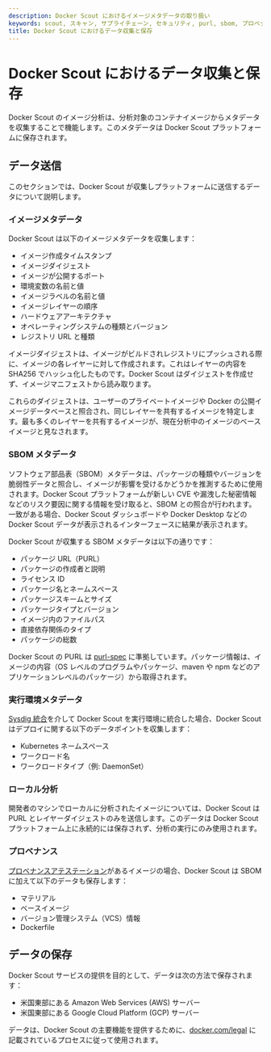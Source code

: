 ```yaml
---
description: Docker Scout におけるイメージメタデータの取り扱い
keywords: scout, スキャン, サプライチェーン, セキュリティ, purl, sbom, プロベナンス, 環境, マテリアル, config, ポート, ラベル, os, レジストリ, タイムスタンプ, ダイジェスト, レイヤー, アーキテクチャ, ライセンス, 依存関係, ベースイメージ
title: Docker Scout におけるデータ収集と保存
---
```


# Docker Scout におけるデータ収集と保存

Docker Scout のイメージ分析は、分析対象のコンテナイメージからメタデータを収集することで機能します。このメタデータは Docker Scout プラットフォームに保存されます。

## データ送信

このセクションでは、Docker Scout が収集しプラットフォームに送信するデータについて説明します。

### イメージメタデータ

Docker Scout は以下のイメージメタデータを収集します：

- イメージ作成タイムスタンプ
- イメージダイジェスト
- イメージが公開するポート
- 環境変数の名前と値
- イメージラベルの名前と値
- イメージレイヤーの順序
- ハードウェアアーキテクチャ
- オペレーティングシステムの種類とバージョン
- レジストリ URL と種類

イメージダイジェストは、イメージがビルドされレジストリにプッシュされる際に、イメージの各レイヤーに対して作成されます。これはレイヤーの内容を SHA256 でハッシュ化したものです。Docker Scout はダイジェストを作成せず、イメージマニフェストから読み取ります。

これらのダイジェストは、ユーザーのプライベートイメージや Docker の公開イメージデータベースと照合され、同じレイヤーを共有するイメージを特定します。最も多くのレイヤーを共有するイメージが、現在分析中のイメージのベースイメージと見なされます。

### SBOM メタデータ

ソフトウェア部品表（SBOM）メタデータは、パッケージの種類やバージョンを脆弱性データと照合し、イメージが影響を受けるかどうかを推測するために使用されます。Docker Scout プラットフォームが新しい CVE や漏洩した秘密情報などのリスク要因に関する情報を受け取ると、SBOM との照合が行われます。一致がある場合、Docker Scout ダッシュボードや Docker Desktop などの Docker Scout データが表示されるインターフェースに結果が表示されます。

Docker Scout が収集する SBOM メタデータは以下の通りです：

- パッケージ URL（PURL）
- パッケージの作成者と説明
- ライセンス ID
- パッケージ名とネームスペース
- パッケージスキームとサイズ
- パッケージタイプとバージョン
- イメージ内のファイルパス
- 直接依存関係のタイプ
- パッケージの総数

Docker Scout の PURL は [purl-spec](https://github.com/package-url/purl-spec) に準拠しています。パッケージ情報は、イメージの内容（OS レベルのプログラムやパッケージ、maven や npm などのアプリケーションレベルのパッケージ）から取得されます。

### 実行環境メタデータ

[Sysdig 統合](/scout-ja/integrations/environment/sysdig)を介して Docker Scout を実行環境に統合した場合、Docker Scout はデプロイに関する以下のデータポイントを収集します：

- Kubernetes ネームスペース
- ワークロード名
- ワークロードタイプ（例: DaemonSet）

### ローカル分析

開発者のマシンでローカルに分析されたイメージについては、Docker Scout は PURL とレイヤーダイジェストのみを送信します。このデータは Docker Scout プラットフォーム上に永続的には保存されず、分析の実行にのみ使用されます。

### プロベナンス

[プロベナンスアテステーション](https://docs.docker.com/build/metadata/attestations/slsa-provenance/)があるイメージの場合、Docker Scout は SBOM に加えて以下のデータも保存します：

- マテリアル
- ベースイメージ
- バージョン管理システム（VCS）情報
- Dockerfile

## データの保存

Docker Scout サービスの提供を目的として、データは次の方法で保存されます：

- 米国東部にある Amazon Web Services (AWS) サーバー
- 米国東部にある Google Cloud Platform (GCP) サーバー

データは、Docker Scout の主要機能を提供するために、[docker.com/legal](https://www.docker.com/legal/) に記載されているプロセスに従って使用されます。
